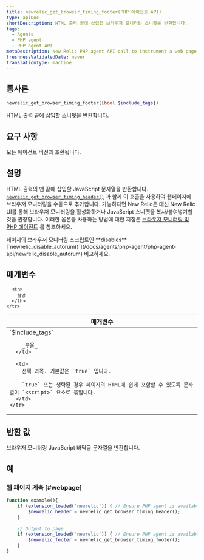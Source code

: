 ```yaml
---
title: newrelic_get_browser_timing_footer(PHP 에이전트 API)
type: apiDoc
shortDescription: HTML 출력 끝에 삽입할 브라우저 모니터링 스니펫을 반환합니다.
tags:
  - Agents
  - PHP agent
  - PHP agent API
metaDescription: New Relic PHP agent API call to instrument a web page with browser monitoring. Pair with newrelic_get_browser_timing_header.
freshnessValidatedDate: never
translationType: machine
---
```


## 통사론

```php
newrelic_get_browser_timing_footer([bool $include_tags])
```

HTML 출력 끝에 삽입할 <InlinePopover type="browser"/>스니펫을 반환합니다.

## 요구 사항

모든 에이전트 버전과 호환됩니다.

## 설명

HTML 출력의 맨 끝에 삽입할 JavaScript 문자열을 반환합니다. [`newrelic_get_browser_timing_header()`](/docs/agents/php-agent/php-agent-api/newrelic_get_browser_timing_header) 과 함께 이 호출을 사용하여 웹페이지에 브라우저 모니터링을 수동으로 추가합니다. 가능하다면 New Relic은 대신 New Relic UI를 통해 브라우저 모니터링을 활성화하거나 JavaScript 스니펫을 복사/붙여넣기할 것을 권장합니다. 이러한 옵션을 사용하는 방법에 대한 지침은 [브라우저 모니터링 및 PHP 에이전트](/docs/agents/php-agent/features/page-load-timing-php) 를 참조하세요.

<Callout variant="tip">
  페이지의 브라우저 모니터링 스크립트인 <DNT>**disables**</DNT> [`newrelic_disable_autorum()`](/docs/agents/php-agent/php-agent-api/newrelic_disable_autorum) 비교하세요.
</Callout>

## 매개변수

<table>
  <thead>
    <tr>
      <th width="25%">
        매개변수
      </th>

      <th>
        설명
      </th>
    </tr>
  </thead>

  <tbody>
    <tr>
      <td>
        `$include_tags`

        _부울_
      </td>

      <td>
        선택 과목. 기본값은 `true` 입니다.

        `true` 또는 생략된 경우 페이지의 HTML에 쉽게 포함할 수 있도록 문자열이 `<script>` 요소로 묶입니다.
      </td>
    </tr>
  </tbody>
</table>

## 반환 값

브라우저 모니터링 JavaScript 바닥글 문자열을 반환합니다.

## 예

### 웹 페이지 계측 [#webpage]

```php
function example(){
    if (extension_loaded('newrelic')) { // Ensure PHP agent is available
        $newrelic_header = newrelic_get_browser_timing_header();
    }
    
    // Output to page
    if (extension_loaded('newrelic')) { // Ensure PHP agent is available
        $newrelic_footer = newrelic_get_browser_timing_footer();
    }
}
```
